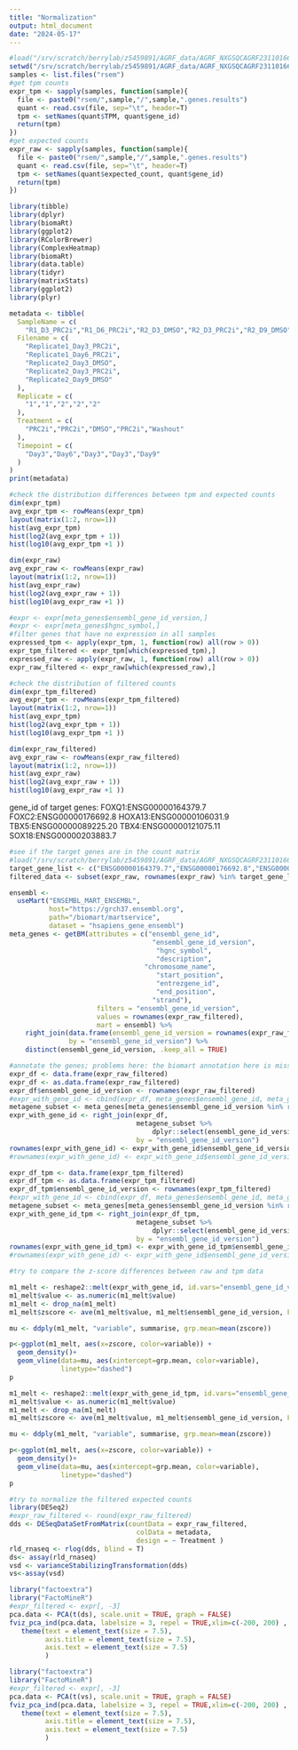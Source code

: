 ```yaml
---
title: "Normalization"
output: html_document
date: "2024-05-17"
---
```


```r
#load("/srv/scratch/berrylab/z5459891/AGRF_data/AGRF_NXGSQCAGRF23110166-1_22J25VLT3/helen_corrected.RData")
setwd("/srv/scratch/berrylab/z5459891/AGRF_data/AGRF_NXGSQCAGRF23110166-1_22J25VLT3")
samples <- list.files("rsem")
#get tpm counts
expr_tpm <- sapply(samples, function(sample){
  file <- paste0("rsem/",sample,"/",sample,".genes.results")
  quant <- read.csv(file, sep="\t", header=T)
  tpm <- setNames(quant$TPM, quant$gene_id)
  return(tpm)
})
#get expected counts
expr_raw <- sapply(samples, function(sample){
  file <- paste0("rsem/",sample,"/",sample,".genes.results")
  quant <- read.csv(file, sep="\t", header=T)
  tpm <- setNames(quant$expected_count, quant$gene_id)
  return(tpm)
})
```



```r
library(tibble)
library(dplyr)
library(biomaRt)
library(ggplot2)
library(RColorBrewer)
library(ComplexHeatmap)
library(biomaRt)
library(data.table)
library(tidyr)
library(matrixStats)
library(ggplot2)
library(plyr)
```

```r
metadata <- tibble(
  SampleName = c(
    "R1_D3_PRC2i","R1_D6_PRC2i","R2_D3_DMSO","R2_D3_PRC2i","R2_D9_DMSO"),
  Filename = c(
    "Replicate1_Day3_PRC2i",
    "Replicate1_Day6_PRC2i",
    "Replicate2_Day3_DMSO",
    "Replicate2_Day3_PRC2i",
    "Replicate2_Day9_DMSO"
  ),
  Replicate = c(
    "1","1","2","2","2"
  ),
  Treatment = c(
    "PRC2i","PRC2i","DMSO","PRC2i","Washout"
  ),
  Timepoint = c(
    "Day3","Day6","Day3","Day3","Day9"
  )
)
print(metadata)


```

```r
#check the distribution differences between tpm and expected counts
dim(expr_tpm)
avg_expr_tpm <- rowMeans(expr_tpm)
layout(matrix(1:2, nrow=1))
hist(avg_expr_tpm)
hist(log2(avg_expr_tpm + 1))
hist(log10(avg_expr_tpm +1 ))

dim(expr_raw)
avg_expr_raw <- rowMeans(expr_raw)
layout(matrix(1:2, nrow=1))
hist(avg_expr_raw)
hist(log2(avg_expr_raw + 1))
hist(log10(avg_expr_raw +1 ))

```

```r
#expr <- expr[meta_genes$ensembl_gene_id_version,]
#expr <- expr[meta_genes$hgnc_symbol,]
#filter genes that have no expression in all samples
expressed_tpm <- apply(expr_tpm, 1, function(row) all(row > 0))
expr_tpm_filtered <- expr_tpm[which(expressed_tpm),]
expressed_raw <- apply(expr_raw, 1, function(row) all(row > 0))
expr_raw_filtered <- expr_raw[which(expressed_raw),]
```


```r
#check the distribution of filtered counts
dim(expr_tpm_filtered)
avg_expr_tpm <- rowMeans(expr_tpm_filtered)
layout(matrix(1:2, nrow=1))
hist(avg_expr_tpm)
hist(log2(avg_expr_tpm + 1))
hist(log10(avg_expr_tpm +1 ))

dim(expr_raw_filtered)
avg_expr_raw <- rowMeans(expr_raw_filtered)
layout(matrix(1:2, nrow=1))
hist(avg_expr_raw)
hist(log2(avg_expr_raw + 1))
hist(log10(avg_expr_raw +1 ))

```
gene_id of target genes:
FOXQ1:ENSG00000164379.7
FOXC2:ENSG00000176692.8
HOXA13:ENSG00000106031.9
TBX5:ENSG00000089225.20
TBX4:ENSG00000121075.11
SOX18:ENSG00000203883.7

```r
#see if the target genes are in the count matrix
#load("/srv/scratch/berrylab/z5459891/AGRF_data/AGRF_NXGSQCAGRF23110166-1_22J25VLT3/helen_corrected.RData")
target_gene_list <- c("ENSG00000164379.7","ENSG00000176692.8","ENSG00000106031.9","ENSG00000089225.20","ENSG00000121075.11","ENSG00000203883.7")
filtered_data <- subset(expr_raw, rownames(expr_raw) %in% target_gene_list )

```

```r
ensembl <-
  useMart("ENSEMBL_MART_ENSEMBL", 
          host="https://grch37.ensembl.org",
          path="/biomart/martservice", 
          dataset = "hsapiens_gene_ensembl")
meta_genes <- getBM(attributes = c("ensembl_gene_id",
                                    "ensembl_gene_id_version",
                                     "hgnc_symbol",
                                     "description",
                                  "chromosome_name",
                                     "start_position",
                                     "entrezgene_id",
                                     "end_position", 
                                    "strand"),
                      filters = "ensembl_gene_id_version",
                      values = rownames(expr_raw_filtered),
                      mart = ensembl) %>%
    right_join(data.frame(ensembl_gene_id_version = rownames(expr_raw_filtered)),
               by = "ensembl_gene_id_version") %>%
    distinct(ensembl_gene_id_version, .keep_all = TRUE)
```

```r
#annotate the genes; problems here: the biomart annotation here is missing lots of things
expr_df <- data.frame(expr_raw_filtered)
expr_df <- as.data.frame(expr_raw_filtered)
expr_df$ensembl_gene_id_version <- rownames(expr_raw_filtered)
#expr_with_gene_id <- cbind(expr_df, meta_genes$ensembl_gene_id, meta_genes$hgnc_symbol)
metagene_subset <- meta_genes[meta_genes$ensembl_gene_id_version %in% rownames(expr_df), ]
expr_with_gene_id <- right_join(expr_df, 
                                metagene_subset %>% 
                                    dplyr::select(ensembl_gene_id_version, ensembl_gene_id,hgnc_symbol), 
                                by = "ensembl_gene_id_version")
rownames(expr_with_gene_id) <- expr_with_gene_id$ensembl_gene_id_version
#rownames(expr_with_gene_id) <- expr_with_gene_id$ensembl_gene_id_version

expr_df_tpm <- data.frame(expr_tpm_filtered)
expr_df_tpm <- as.data.frame(expr_tpm_filtered)
expr_df_tpm$ensembl_gene_id_version <- rownames(expr_tpm_filtered)
#expr_with_gene_id <- cbind(expr_df, meta_genes$ensembl_gene_id, meta_genes$hgnc_symbol)
metagene_subset <- meta_genes[meta_genes$ensembl_gene_id_version %in% rownames(expr_df_tpm), ]
expr_with_gene_id_tpm <- right_join(expr_df_tpm, 
                                metagene_subset %>% 
                                    dplyr::select(ensembl_gene_id_version, ensembl_gene_id,hgnc_symbol), 
                                by = "ensembl_gene_id_version")
rownames(expr_with_gene_id_tpm) <- expr_with_gene_id_tpm$ensembl_gene_id_version
#rownames(expr_with_gene_id) <- expr_with_gene_id$ensembl_gene_id_version
```

```r

#try to compare the z-score differences between raw and tpm data

m1_melt <- reshape2::melt(expr_with_gene_id, id.vars="ensembl_gene_id_version")
m1_melt$value <- as.numeric(m1_melt$value)
m1_melt <- drop_na(m1_melt)
m1_melt$zscore <- ave(m1_melt$value, m1_melt$ensembl_gene_id_version, FUN=scale)

mu <- ddply(m1_melt, "variable", summarise, grp.mean=mean(zscore))

p<-ggplot(m1_melt, aes(x=zscore, color=variable)) +
  geom_density()+
  geom_vline(data=mu, aes(xintercept=grp.mean, color=variable),
             linetype="dashed")
p

m1_melt <- reshape2::melt(expr_with_gene_id_tpm, id.vars="ensembl_gene_id_version")
m1_melt$value <- as.numeric(m1_melt$value)
m1_melt <- drop_na(m1_melt)
m1_melt$zscore <- ave(m1_melt$value, m1_melt$ensembl_gene_id_version, FUN=scale)

mu <- ddply(m1_melt, "variable", summarise, grp.mean=mean(zscore))

p<-ggplot(m1_melt, aes(x=zscore, color=variable)) +
  geom_density()+
  geom_vline(data=mu, aes(xintercept=grp.mean, color=variable),
             linetype="dashed")
p
```

```r
#try to normalize the filtered expected counts
library(DESeq2)
#expr_raw_filtered <- round(expr_raw_filtered)
dds <- DESeqDataSetFromMatrix(countData = expr_raw_filtered,
                                colData = metadata,
                                design = ~ Treatment )
rld_rnaseq <- rlog(dds, blind = T)
ds<- assay(rld_rnaseq)
vsd <- varianceStabilizingTransformation(dds)
vs<-assay(vsd)
```

```r
library("factoextra")
library("FactoMineR")
#expr_filtered <- expr[, -3]
pca.data <- PCA(t(ds), scale.unit = TRUE, graph = FALSE)
fviz_pca_ind(pca.data, labelsize = 3, repel = TRUE,xlim=c(-200, 200) , ylim= c(-200, 200))+
   theme(text = element_text(size = 7.5),
         axis.title = element_text(size = 7.5),
         axis.text = element_text(size = 7.5)
         )
```
```r
library("factoextra")
library("FactoMineR")
#expr_filtered <- expr[, -3]
pca.data <- PCA(t(vs), scale.unit = TRUE, graph = FALSE)
fviz_pca_ind(pca.data, labelsize = 3, repel = TRUE,xlim=c(-200, 200) , ylim= c(-200, 200))+
   theme(text = element_text(size = 7.5),
         axis.title = element_text(size = 7.5),
         axis.text = element_text(size = 7.5)
         )
```

